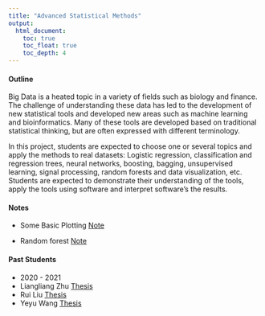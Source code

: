 ```yaml
---
title: "Advanced Statistical Methods"
output:
  html_document:
    toc: true
    toc_float: true
    toc_depth: 4
---
```



#### Outline

Big Data is a heated topic in a variety of fields such as biology and finance. The challenge of understanding these data has led to the development of new statistical tools and developed new areas such as machine learning and bioinformatics. Many of these tools are developed based on traditional statistical thinking, but are often expressed with different terminology.

In this project, students are expected to choose one or several topics and apply the methods to real datasets:
Logistic regression, classification and regression trees, neural networks, boosting, bagging, unsupervised learning, signal processing, random forests and data visualization, etc. Students are expected to demonstrate their understanding of the tools, apply the tools using software and interpret software’s the results.

#### Notes

  + Some Basic Plotting [Note](tt1.html)
  
  + Random forest [Note](randomforest.html)
  
#### Past Students

  + 2020 - 2021
   * Liangliang Zhu [Thesis](1718999_Liangliang Zhu_2021.pdf)
   * Rui Liu [Thesis]()
   * Yeyu Wang [Thesis]()